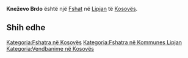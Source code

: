 {{Fshat në Kosovës
 | Emri                = Kneževo Brdo
| srp_N_name = Kneževo Brdo
| srp_N_FULL_NAME_RO = Kneževo Brdo
| srp_N_FULL_NAME_ND_RO = Knezevo Brdo
| srp_N_SORT_NAME_RG = KNEZEVOBRDO
| srp_N_FULL_NAME_RG = Kneževo Brdo
| srp_N_FULL_NAME_ND_RG = Knezevo Brdo

 | Emri (Rasa dhanore) = 
 | Figura              = 
 | Shteti              = Kosovo
 | Komuna              = Lipjan
 | Kodi postar         = 
 | Sipërfaqja          = 

 | Popullsia           = 

 | Regj. i popullsisë  = 
 | Dend. e popullsisë  = 
 | Faqja zyrtare       = 
 <!--- Koordinatat ----> 
 | Gjerësia            = 43.095833
 | Gjatësia            = 20.891667
 | Lartësia            = 
}}
'''Kneževo Brdo''' është një [[Fshat]] në [[Lipjan]] të [[Kosovës]].

<!-- == Gjeografia == -->
<!-- == Historia == -->
<!-- == Demografia == -->
== Shih edhe ==
{{Komuna Lipjan}}
{{Kosovo-Administrata-Cung}}

[[Kategoria:Fshatra në Kosovës]]
[[Kategoria:Fshatra në Kommunes Lipjan]]
[[Kategoria:Vendbanime në Kosovës]]